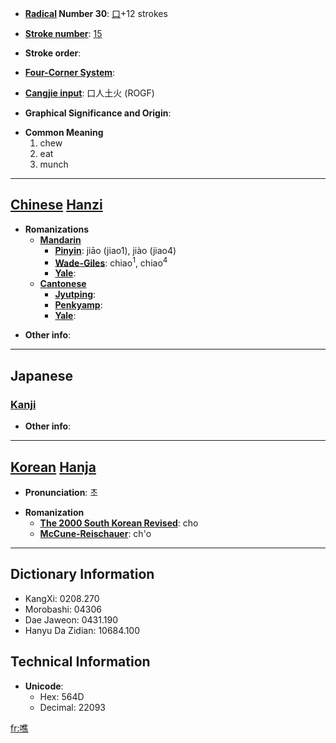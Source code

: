 * '''[[Wiktionary:Chinese radical index| Radical]] Number 30''': [[Wiktionary:Chinese radical index 口|口]]+12 strokes

* '''[[Wiktionary:Chinese total strokes index|Stroke number]]''': [[Wiktionary:Chinese total strokes index 15|15]]

* '''Stroke order''': 

* '''[[Wiktionary:Chinese four corner index|Four-Corner System]]''': 

* '''[[Wiktionary:Chinese Cangjie index|Cangjie input]]''': 口人土火 (ROGF)

* '''Graphical Significance and Origin''': 

* '''Common Meaning'''
*#chew
*# eat
*# munch


----

== [[Chinese]] [[Hanzi]] ==

* '''Romanizations'''
** '''[[Mandarin]]'''
*** '''[[Pinyin]]''': jiāo (jiao1), jiào (jiao4)
*** '''[[Wade-Giles]]''': chiao<sup>1</sup>, chiao<sup>4</sup>
*** '''[[Yale]]''': 
** '''[[Cantonese]]'''
*** '''[[Jyutping]]''':
*** '''[[Penkyamp]]''': 
*** '''[[Yale]]''': 

* '''Other info''': 

----

==Japanese==
===[[Kanji]]===
{{kanji|on readings=[[せう]] (seu), [[ぜう]] (zeu), [[しう]] (shiu), [[しゆ]] (shiyu), [[しゃく]] (shaku), [[ざく]] (zaku)|kun readings=[[かむ]] (kamu)}}

* '''Other info''':  

----

== [[Korean]] [[Hanja]] ==

* '''Pronunciation''': 초

* '''Romanization'''
** '''[[The 2000 South Korean Revised Romanization|The 2000 South Korean Revised]]''': cho
** '''[[McCune-Reischauer]]''': ch'o

----

== Dictionary Information ==

* KangXi: 0208.270
* Morobashi: 04306
* Dae Jaweon: 0431.190
* Hanyu Da Zidian: 10684.100

== Technical Information ==

* '''Unicode''':
** Hex: 564D
** Decimal: 22093

[[fr:噍]]